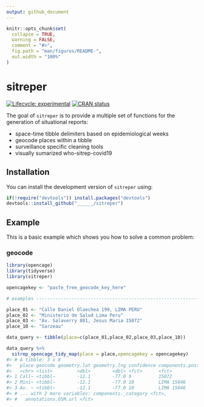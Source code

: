 ```yaml
---
output: github_document
---
```


<!-- README.md is generated from README.Rmd. Please edit that file -->

```r
knitr::opts_chunk$set(
  collapse = TRUE,
  warning = FALSE,
  comment = "#>",
  fig.path = "man/figures/README-",
  out.width = "100%"
)
```
# sitreper

<!-- badges: start -->
[![Lifecycle: experimental](https://img.shields.io/badge/lifecycle-experimental-orange.svg)](https://www.tidyverse.org/lifecycle/#experimental)
[![CRAN status](https://www.r-pkg.org/badges/version/sitreper)](https://cran.r-project.org/package=sitreper)
<!-- badges: end -->

The goal of `sitreper` is to provide a multiple set of functions for the generation of situational reports:

- space-time tibble delimiters based on epidemiological weeks
- geocode places within a tibble
- surveillance specific cleaning tools
- visually sumarized who-sitrep-covid19

## Installation

<!--

You can install the released version of `sitreper` from [CRAN](https://CRAN.R-project.org) with:

``` r
install.packages("sitreper")
```

-->

You can install the development version of `sitreper` using:

``` r
if(!require("devtools")) install.packages("devtools")
devtools::install_github("______/sitreper")
```


## Example

This is a basic example which shows you how to solve a common problem:

### geocode

```r
library(opencage)
library(tidyverse)
library(sitreper)

opencagekey <- "paste_free_geocode_key_here"

# examples ----------------------------------------------------------------

place_01 <- "Calle Daniel Olaechea 199, LIMA PERU"
place_02 <- "Ministerio de Salud Lima Peru"
place_03 <- "Av. Salaverry 801, Jesus Maria 15072"
place_10 <- "Sarzeau"

data_query <- tibble(place=c(place_01,place_02,place_03,place_10))

data_query %>%
  sitrep_opencage_tidy_map(place = place,opencagekey = opencagekey)
#> # A tibble: 3 x 8
#>   place geocode geometry.lat geometry.lng confidence components.post~
#>   <chr> <list>         <dbl>        <dbl> <fct>      <fct>
#> 1 Call~ <tibbl~        -12.1        -77.0 9          15072
#> 2 Mini~ <tibbl~        -12.1        -77.0 10         LIMA 15046
#> 3 Av. ~ <tibbl~        -12.1        -77.0 10         LIMA 15046
#> # ... with 2 more variables: components._category <fct>,
#> #   annotations.OSM.url <fct>

```


